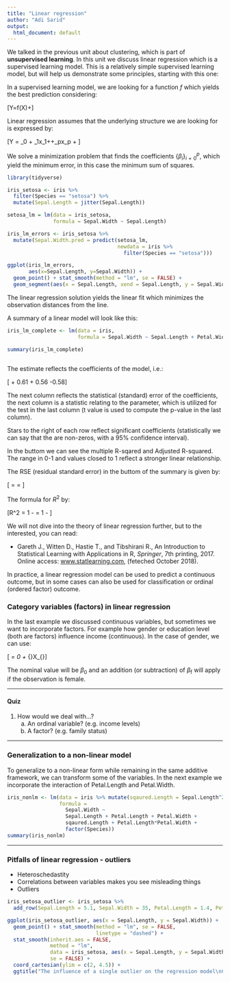 ```yaml
---
title: "Linear regression"
author: "Adi Sarid"
output:
  html_document: default
---
```


We talked in the previous unit about clustering, which is part of **unsupervised learning**. In this unit we discuss linear regression which is a supervised learning model. This is a relatively simple supervised learning model, but will help us demonstrate some principles, starting with this one:

In a supervised learning model, we are looking for a function $f$ which yields the best prediction considering:

\[Y=f(X)+\epsilon\]

Linear regression assumes that the underlying structure we are looking for is expressed by:

\[Y = \beta_0 + \beta_1x_1+\ldots+\beta_px_p\ + \epsilon\]

We solve a minimization problem that finds the coefficients $\{\beta_i\}_{i=0}^p$, which yield the minimum error, in this case the minimum sum of squares.

```r
library(tidyverse)

iris_setosa <- iris %>%
  filter(Species == "setosa") %>%
  mutate(Sepal.Length = jitter(Sepal.Length))

setosa_lm = lm(data = iris_setosa,
               formula = Sepal.Width ~ Sepal.Length)

iris_lm_errors <- iris_setosa %>%
  mutate(Sepal.Width.pred = predict(setosa_lm, 
                                    newdata = iris %>% 
                                      filter(Species == "setosa")))

ggplot(iris_lm_errors, 
       aes(x=Sepal.Length, y=Sepal.Width)) + 
  geom_point() + stat_smooth(method = "lm", se = FALSE) + 
  geom_segment(aes(x = Sepal.Length, xend = Sepal.Length, y = Sepal.Width, yend = Sepal.Width.pred))

```

The linear regression solution yields the linear fit which minimizes the observation distances from the line.

A summary of a linear model will look like this:

```r

iris_lm_complete <- lm(data = iris, 
                       formula = Sepal.Width ~ Sepal.Length + Petal.Width + Petal.Length)

summary(iris_lm_complete)
  
```

The estimate reflects the coefficients of the model, i.e.:

\[\text{Sepal.Width} \approx 1.04 + 0.61\cdot\text{Sepal.Length} + 0.56\cdot\text{Petal.Width} -0.58\cdot\text{Petal.Length}\]

The next column reflects the statistical (standard) error of the coefficients, the next column is a statistic relating to the parameter, which is utilized for the test in the last column (t value is used to compute the p-value in the last column).

Stars to the right of each row reflect significant coefficients (statistically we can say that the are non-zeros, with a $95\%$ confidence interval).

In the buttom we can see the multiple R-sqared and Adjusted R-squared. The range in 0-1 and values closed to 1 reflect a stronger linear relationship.

The RSE (residual standard error) in the buttom of the summary is given by:

\[\text{RSE} = \sqrt{\frac{\text{RSS}}{n-2}} = \sqrt{\frac{1}{n-2}\sum_{i=1}^n\left(y_i-\hat{y}_i\right)^2}\]

The formula for $R^2$ by:

\[R^2 = 1 - \frac{\sum_{i=1}^n\left(y_i-\hat{y}_i\right)^2}{\sum_{i=1}^n\left(y_i-\bar{y}_i\right)^2} = 1 - \frac{\text{RSS}}{\text{TSS}}\]

We will not dive into the theory of linear regression further, but to the interested, you can read:

   * Gareth J., Witten D., Hastie T., and Tibshirani R., An Introduction to Statistical Learning with Applications in R, <i>Springer</i>, 7th printing, 2017. Online access: <a href="http://www.statlearning.com">www.statlearning.com</a>, (feteched October 2018).</div>

In practice, a linear regression model can be used to predict a continuous outcome, but in some cases can also be used for classification or ordinal (ordered factor) outcome.


### Category variables (factors) in linear regression

In the last example we discussed continuous variables, but sometimes we want to incorporate factors. For example how gender or education level (both are factors) influence income (continuous). In the case of gender, we can use:

\[\text{Salary} = \beta_0 + \beta_{\text{f}}\cdot X_{\text{female}}\]

The nominal value will be $\beta_0$ and an addition (or subtraction) of $\beta_{\text{f}}$ will apply if the observation is female.

***

#### Quiz

   1. How would we deal with...? 
      a. An ordinal variable? (e.g. income levels)
      b. A factor? (e.g. family status)

***

### Generalization to a non-linear model

To generalize to a non-linear form while remaining in the same additive framework, we can transform some of the variables. In the next example we incorporate the interaction of Petal.Length and Petal.Width.

```r

iris_nonlm <- lm(data = iris %>% mutate(sqaured.Length = Sepal.Length^2),
                 formula = 
                   Sepal.Width ~ 
                   Sepal.Length + Petal.Length + Petal.Width + 
                   sqaured.Length + Petal.Length*Petal.Width + 
                   factor(Species))
summary(iris_nonlm)

```

***

### Pitfalls of linear regression - outliers

   * Heteroschedastity
   * Correlations between variables makes you see misleading things
   * Outliers
   
```r

iris_setosa_outlier <- iris_setosa %>%
  add_row(Sepal.Length = 5.1, Sepal.Width = 35, Petal.Length = 1.4, Petal.Width = 0.2, Species = "setosa")

ggplot(iris_setosa_outlier, aes(x = Sepal.Length, y = Sepal.Width)) + 
  geom_point() + stat_smooth(method = "lm", se = FALSE,
                             linetype = "dashed") + 
  stat_smooth(inherit.aes = FALSE,
              method = "lm", 
              data = iris_setosa, aes(x = Sepal.Length, y = Sepal.Width), 
              se = FALSE) + 
  coord_cartesian(ylim = c(2, 4.5)) + 
  ggtitle("The influence of a single outlier on the regression model\nChart is zoomed-in, i.e., the outlier (5.1, 35) is not visible in the chart")

```
